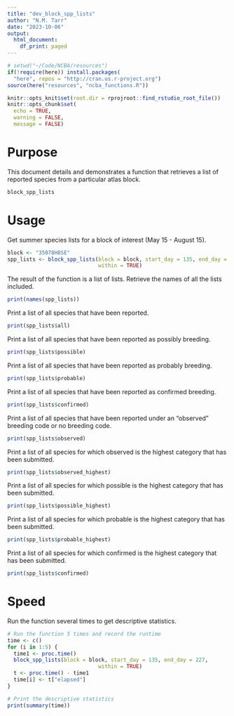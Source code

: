```yaml
---
title: "dev_block_spp_lists"
author: "N.M. Tarr"
date: "2023-10-06"
output:
  html_document:
    df_print: paged
---
```


```r
# setwd("~/Code/NCBA/resources")
if(!require(here)) install.packages(
  "here", repos = "http://cran.us.r-project.org")
source(here("resources", "ncba_functions.R"))

knitr::opts_knit$set(root.dir = rprojroot::find_rstudio_root_file())
knitr::opts_chunk$set(
  echo = TRUE,
  warning = FALSE,
  message = FALSE)
```


# Purpose
This document details and demonstrates a function that retrieves a list of reported species from a particular atlas block.

```r
block_spp_lists
```


# Usage
Get summer species lists for a block of interest (May 15 - August 15).
```r
block <- "35078H8SE"
spp_lists <- block_spp_lists(block = block, start_day = 135, end_day = 227,
                             within = TRUE)
```

The result of the function is a list of lists.  Retrieve the names of all the lists included.
```r
print(names(spp_lists))
```

Print a list of all species that have been reported.
```r
print(spp_lists$all)
```

Print a list of all species that have been reported as possibly breeding.
```r
print(spp_lists$possible)
```

Print a list of all species that have been reported as probably breeding.
```r
print(spp_lists$probable)
```

Print a list of all species that have been reported as confirmed breeding.
```r
print(spp_lists$confirmed)
```

Print a list of all species that have been reported under an "observed" breeding code or no breeding code.
```r
print(spp_lists$observed)
```

Print a list of all species for which observed is the highest category that has been submitted.
```r
print(spp_lists$observed_highest)
```

Print a list of all species for which possible is the highest category that has been submitted.
```r
print(spp_lists$possible_highest)
```

Print a list of all species for which probable is the highest category that has been submitted.
```r
print(spp_lists$probable_highest)
```

Print a list of all species for which confirmed is the highest category that has been submitted.
```r
print(spp_lists$confirmed)
```


# Speed
Run the function several times to get descriptive statistics.
```r
# Run the function 5 times and record the runtime
time <- c()
for (i in 1:5) {
  time1 <- proc.time()
  block_spp_lists(block = block, start_day = 135, end_day = 227,
                             within = TRUE)
  t <- proc.time() - time1
  time[i] <- t["elapsed"]
}

# Print the descriptive statistics
print(summary(time))
```